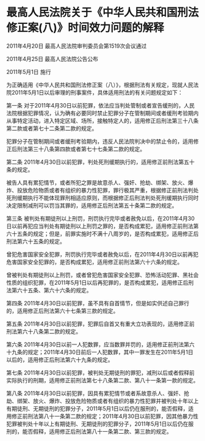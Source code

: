 # 最高人民法院关于《中华人民共和国刑法修正案(八)》时间效力问题的解释

2011年4月20日 最高人民法院审判委员会第1519次会议通过

2011年4月25日 最高人民法院公告公布

2011年5月1日 施行

  

为正确适用《中华人民共和国刑法修正案（八）》，根据刑法有关规定，现就人民法院2011年5月1日以后审理的刑事案件，具体适用刑法的有关问题规定如下：

第一条 对于2011年4月30日以前犯罪，依法应当判处管制或者宣告缓刑的，人民法院根据犯罪情况，认为确有必要同时禁止犯罪分子在管制期间或者缓刑考验期内从事特定活动，进入特定区域、场所，接触特定人的，适用修正后刑法第三十八条第二款或者第七十二条第二款的规定。

犯罪分子在管制期间或者缓刑考验期内，违反人民法院判决中的禁止令的，适用修正后刑法第三十八条第四款或者第七十七条第二款的规定。

第二条 2011年4月30日以前犯罪，判处死刑缓期执行的，适用修正前刑法第五十条的规定。

被告人具有累犯情节，或者所犯之罪是故意杀人、强奸、抢劫、绑架、放火、爆炸、投放危险物质或者有组织的暴力性犯罪，罪行极其严重，根据修正前刑法判处死刑缓期执行不能体现罪刑相适应原则，而根据修正后刑法判处死刑缓期执行同时决定限制减刑可以罚当其罪的，适用修正后刑法第五十条第二款的规定。

第三条 被判处有期徒刑以上刑罚，刑罚执行完毕或者赦免以后，在2011年4月30日以前再犯应当判处有期徒刑以上刑罚之罪的，是否构成累犯，适用修正前刑法第六十五条的规定；但是，前罪实施时不满十八周岁的，是否构成累犯，适用修正后刑法第六十五条的规定。

曾犯危害国家安全犯罪，刑罚执行完毕或者赦免以后，在2011年4月30日以前再犯危害国家安全犯罪的，是否构成累犯，适用修正前刑法第六十六条的规定。

曾被判处有期徒刑以上刑罚，或者曾犯危害国家安全犯罪、恐怖活动犯罪、黑社会性质的组织犯罪，在2011年5月1日以后再犯罪的，是否构成累犯，适用修正后刑法第六十五条、第六十六条的规定。

第四条 2011年4月30日以前犯罪，虽不具有自首情节，但是如实供述自己罪行的，适用修正后刑法第六十七条第三款的规定。

第五条 2011年4月30日以前犯罪，犯罪后自首又有重大立功表现的，适用修正前刑法第六十八条第二款的规定。

第六条 2011年4月30日以前一人犯数罪，应当数罪并罚的，适用修正前刑法第六十九条的规定；2011年4月30日前后一人犯数罪，其中一罪发生在2011年5月1日以后的，适用修正后刑法第六十九条的规定。

第七条 2011年4月30日以前犯罪，被判处无期徒刑的罪犯，减刑以后或者假释前实际执行的刑期，适用修正前刑法第七十八条第二款、第八十一条第一款的规定。

第八条 2011年4月30日以前犯罪，因具有累犯情节或者系故意杀人、强奸、抢劫、绑架、放火、爆炸、投放危险物质或者有组织的暴力性犯罪并被判处十年以上有期徒刑、无期徒刑的犯罪分子，2011年5月1日以后仍在服刑的，能否假释，适用修正前刑法第八十一条第二款的规定；2011年4月30日以前犯罪，因其他暴力性犯罪被判处十年以上有期徒刑、无期徒刑的犯罪分子，2011年5月1日以后仍在服刑的，能否假释，适用修正后刑法第八十一条第二款、第三款的规定。